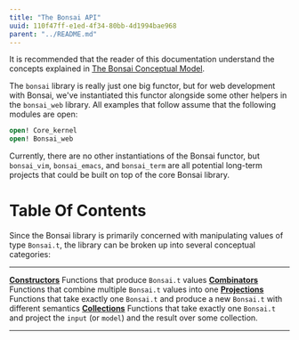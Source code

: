 ```yaml
---
title: "The Bonsai API"
uuid: 110f47ff-e1ed-4f34-80bb-4d1994bae968
parent: "../README.md"
---
```


<!--
This is a hack for hiding ocaml evaluation inside an MDX file.  The ocaml code
gets run (imports are added to the evaluation context), but the code is not
present in the output documents.

```ocaml
# open! Bonsai_mdx
```
-->

It is recommended that the reader of this documentation understand the concepts
explained in [The Bonsai Conceptual Model](./concepts.md).

The `bonsai` library is really just one big functor, but for web development
with Bonsai, we've instantiated this functor alongside some other helpers in
the `bonsai_web` library.  All examples that follow assume that the following modules
are open:

```ocaml
open! Core_kernel
open! Bonsai_web
```

Currently, there are no other instantiations of the Bonsai functor, but
`bonsai_vim`, `bonsai_emacs`, and `bonsai_term` are all potential long-term
projects that could be built on top of the core Bonsai library.


# Table Of Contents

Since the Bonsai library is primarily concerned with manipulating values of
type `Bonsai.t`,  the library can be broken up into several conceptual categories:

-------------------------------------- --------------------------------------------------------------------------------------------------------------------
[**Constructors**](./constructors.mdx) Functions that produce `Bonsai.t` values
[**Combinators**](./combinators.mdx)   Functions that combine multiple `Bonsai.t` values into one
[**Projections**](./projections.mdx)   Functions that take exactly one `Bonsai.t` and produce a new `Bonsai.t` with different semantics
[**Collections**](./collections.mdx)   Functions that take exactly one `Bonsai.t` and project the `input` (or `model`) and the result over some collection.
-------------------------------------- --------------------------------------------------------------------------------------------------------------------
